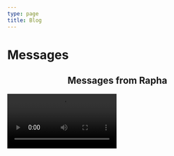 ```yaml
---
type: page
title: Blog
---
```


# Messages

<center><h2>Messages from Rapha</h2></center>

<div
style={{
  display: 'flex',
  justifyContent: 'space-around',
  flexWrap: 'wrap',
  alignItems: 'flex-start'
}}>

<video controls width="250">
  <source src="/videos/103024.MOV" type="video/webm" />
  <source src="/videos/103024.MOV" type="video/mp4" />

  Download the
  <a href="/videos/103024.MOV">WEBM</a>
  or
  <a href="/videos/103024.MOV">MP4</a>
  video.
</video>

</div>

